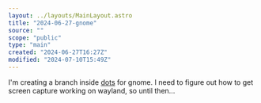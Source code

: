 ```yaml
---
layout: ../layouts/MainLayout.astro
title: "2024-06-27-gnome"
source: ""
scope: "public"
type: "main"
created: "2024-06-27T16:27Z"
modified: "2024-07-10T15:49Z"
---
```


I'm creating a branch inside [dots](/dots) for gnome. I need to figure out how to get screen capture working on wayland, so until then...